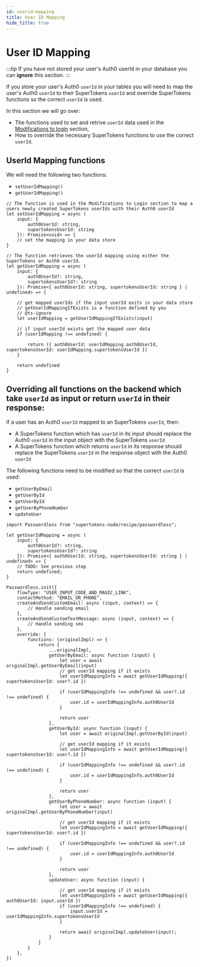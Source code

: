 ```yaml
---
id: userid-mapping
title: User ID Mapping
hide_title: true
---
```


# User ID Mapping

:::tip
If you have not stored your user's Auth0 userId in your database you can **ignore** this section.
:::

If you store your user's Auth0 `userId` in your tables you will need to map the user's Auth0 `userId` to their SuperTokens `userId` and override SuperTokens functions so the correct `userId` is used.

In this section we will go over:
- The functions used to set and retrive `userId` data used in the [Modifications to login](./modifications-to-login) section,
- How to override the necessary SuperTokens functions to use the correct `userId`.

## UserId Mapping functions

We will need the following two functions:

- `setUserIdMapping()`
- `getUserIdMapping()`

```tsx
// The function is used in the Modifications to Login section to map a users newly created SuperTokens userIds with their Auth0 userId
let setUserIdMapping = async (
    input: {
        auth0UserId: string,
        supertokensUserId: string
    }): Promise<void> => {
    // set the mapping in your data store
}

// The function retrieves the userId mapping using either the SuperTokens or Auth0 userId.
let getUserIdMapping = async (
    input: {
        auth0UserId?: string,
        supertokensUserId?: string
    }): Promise<{ auth0UserId: string, supertokensUserId: string } | undefined> => {

    // get mapped userIds if the input userId exits in your data store
    // getUserIdMappingIfExists is a function defined by you
    // @ts-ignore
    let userIdMapping = getUserIdMappingIfExists(input)

    // if input userId exists get the mapped user data
    if (userIdMapping !== undefined) {

        return ({ auth0UserId: userIdMapping.auth0UserId, supertokensUserId: userIdMapping.supertokensUserId })
    }

    return undefined
}
```

## Overriding all functions on the backend which take `userId` as input or return `userId` in their response:

If a user has an Auth0 `userId` mapped to an SuperTokens `userId`, then: 
- A SuperTokens function which has `userId` in its input should replace the Auth0 `userId` in the input object with the SuperTokens `userId`
- A SuperTokens function which returns `userId` in its response should replace the SuperTokens `userId` in the response object with the Auth0 `userId`

The following functions need to be modified so that the correct  `userId` is used:
- `getUserByEmail`
- `getUserById`
- `getUserById`
- `getUserByPhoneNumber`
- `updateUser`


```tsx title="Nodejs"
import Passwordless from "supertokens-node/recipe/passwordless";

let getUserIdMapping = async (
    input: {
        auth0UserId?: string,
        supertokensUserId?: string
    }): Promise<{ auth0UserId: string, supertokensUserId: string } | undefined> => {
    // TODO: See previous step
    return undefined;
}

Passwordless.init({
    flowType: "USER_INPUT_CODE_AND_MAGIC_LINK",
    contactMethod: "EMAIL_OR_PHONE",
    createAndSendCustomEmail: async (input, context) => {
        // Handle sending email
    },
    createAndSendCustomTextMessage: async (input, context) => {
        // Handle sending sms
    },
    override: {
        functions: (originalImpl) => {
            return {
                ...originalImpl,
                getUserByEmail: async function (input) {
                    let user = await originalImpl.getUserByEmail(input)
                    // get userId mapping if it exists
                    let userIdMappingInfo = await getUserIdMapping({ supertokensUserId: user?.id })

                    if (userIdMappingInfo !== undefined && user?.id !== undefined) {
                        user.id = userIdMappingInfo.auth0UserId
                    }

                    return user
                },
                getUserById: async function (input) {
                    let user = await originalImpl.getUserById(input)

                    // get userId mapping if it exists
                    let userIdMappingInfo = await getUserIdMapping({ supertokensUserId: user?.id })

                    if (userIdMappingInfo !== undefined && user?.id !== undefined) {
                        user.id = userIdMappingInfo.auth0UserId
                    }

                    return user
                },
                getUserByPhoneNumber: async function (input) {
                    let user = await originalImpl.getUserByPhoneNumber(input)

                    // get userId mapping if it exists
                    let userIdMappingInfo = await getUserIdMapping({ supertokensUserId: user?.id })

                    if (userIdMappingInfo !== undefined && user?.id !== undefined) {
                        user.id = userIdMappingInfo.auth0UserId
                    }

                    return user
                },
                updateUser: async function (input) {

                    // get userId mapping if it exists
                    let userIdMappingInfo = await getUserIdMapping({ auth0UserId: input.userId })
                    if (userIdMappingInfo !== undefined) {
                        input.userId = userIdMappingInfo.supertokensUserId
                    }

                    return await originalImpl.updateUser(input);
                }
            }
        }
    },
})
```
